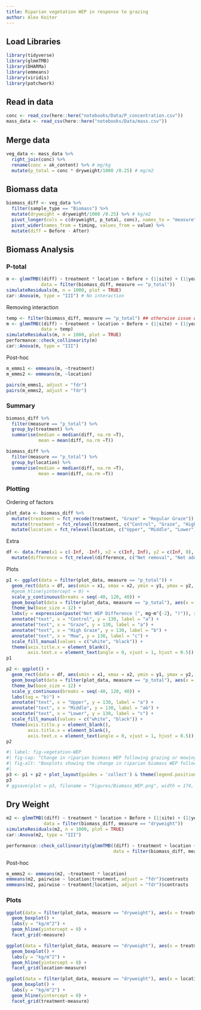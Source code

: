 ```yaml
---
title: Riparian vegetation WEP in response to grazing
author: Alex Koiter
---
```


## Load Libraries
```r
library(tidyverse)
library(glmmTMB)
library(DHARMa)
library(emmeans)
library(viridis)
library(patchwork)
```

## Read in data
```r
conc <- read_csv(here::here("notebooks/Data/P_concentration.csv"))
mass_data <- read_csv(here::here("notebooks/Data/mass.csv"))
```


## Merge data
```r
veg_data <- mass_data %>%
  right_join(conc) %>%
  rename(conc = ak_content) %>% # mg/kg
  mutate(p_total = conc * dryweight/1000 /0.25) # mg/m2
```

## Biomass data
```r
biomass_diff <- veg_data %>%
  filter(sample_type == "Biomass") %>%
  mutate(dryweight = dryweight/1000 /0.25) %>% # kg/m2
  pivot_longer(cols = c(dryweight, p_total, conc), names_to = "measure", values_to = "value") %>%
  pivot_wider(names_from = timing, values_from = value) %>%
  mutate(diff = Before - After)
```


## Biomass Analysis
### P-total
```r
m <- glmmTMB((diff) ~ treatment * location + Before + (1|site) + (1|year),
             data = filter(biomass_diff, measure == "p_total"))
simulateResiduals(m, n = 1000, plot = TRUE) 
car::Anova(m, type = "III") # No interaction
```

Removing interaction

```r
temp <- filter(biomass_diff, measure == "p_total") ## otherwise issue with emmeans()
m <- glmmTMB((diff) ~ treatment + location + Before + (1|site) + (1|year),
             data = temp)
simulateResiduals(m, n = 1000, plot = TRUE)
performance::check_collinearity(m)
car::Anova(m, type = "III")
```

Post-hoc

```r
m_emms1 <- emmeans(m, ~treatment)
m_emms2 <- emmeans(m, ~location)

pairs(m_emms1, adjust = "fdr")
pairs(m_emms2, adjust = "fdr")
```

### Summary

```r
biomass_diff %>%
  filter(measure == "p_total") %>%
  group_by(treatment) %>%
  summarise(median = median(diff, na.rm =T),
            mean = mean(diff, na.rm =T))

biomass_diff %>%
  filter(measure == "p_total") %>%
  group_by(location) %>%
  summarise(median = median(diff, na.rm =T),
            mean = mean(diff, na.rm =T))
```


### Plotting

Ordering of factors

```r
plot_data <- biomass_diff %>% 
  mutate(treatment = fct_recode(treatment, "Graze" = "Regular Graze")) %>%
  mutate(treatment = fct_relevel(treatment, c("Control", "Graze", "High Graze", "Mow"))) %>%
  mutate(location = fct_relevel(location, c("Upper", "Middle", "Lower")))
```

Extra
```r
df <- data.frame(x1 = c(-Inf, -Inf), x2 = c(Inf, Inf), y2 = c(Inf, 0), y1 = c(0, -Inf), difference = c("Net removal", "Net addition")) %>%
  mutate(difference = fct_relevel(difference, c("Net removal", "Net addition"))) 
```


Plots
```r
p1 <- ggplot(data = filter(plot_data, measure == "p_total")) +
  geom_rect(data = df, aes(xmin = x1, xmax = x2, ymin = y1, ymax = y2, fill = difference), alpha = 0.15, colour = "black") +
  #geom_hline(yintercept = 0) +
  scale_y_continuous(breaks = seq(-40, 120, 40)) +
  geom_boxplot(data = filter(plot_data, measure == "p_total"), aes(x = treatment, y = diff)) +
  theme_bw(base_size = 12) + 
  labs(y = expression(paste("Net WEP Difference (", mg~m^{-2}, ")")), x = "Treatment", tag = "a)") +
  annotate("text", x = "Control", y = 130, label = "a") + 
  annotate("text", x = "Graze", y = 130, label = "a") + 
  annotate("text", x = "High Graze", y = 130, label = "b") + 
  annotate("text", x = "Mow", y = 130, label = "c") +
  scale_fill_manual(values = c("white", "black")) +
  theme(axis.title.x = element_blank(),
        axis.text.x = element_text(angle = 0, vjust = 1, hjust = 0.5))
p1

p2 <- ggplot() +
  geom_rect(data = df, aes(xmin = x1, xmax = x2, ymin = y1, ymax = y2, fill = difference), alpha = 0.15, colour = "black") +
  geom_boxplot(data = filter(plot_data, measure == "p_total"), aes(x = location, y = diff)) +
  theme_bw(base_size = 12) + 
  scale_y_continuous(breaks = seq(-40, 120, 40)) +
  labs(tag = "b)") +
  annotate("text", x = "Upper", y = 130, label = "a") + 
  annotate("text", x = "Middle", y = 130, label = "ab") + 
  annotate("text", x = "Lower", y = 130, label = "c") +
  scale_fill_manual(values = c("white", "black")) +
  theme(axis.title.y = element_blank(),
        axis.title.x = element_blank(),
        axis.text.x = element_text(angle = 0, vjust = 1, hjust = 0.5))
p2
```

```r
#| label: fig-vegetation-WEP
#| fig-cap: "Change in riparian biomass WEP following grazing or mowing in each riparian zone. Within each plot significant differences (p<0.05) between treatments or landscape positions are denoted with different letters."
#| fig-alt: "Boxplots showing the change in riparian biomass WEP following grazing or mowing."
#|   
p3 <- p1 + p2 + plot_layout(guides = 'collect') & theme(legend.position = 'bottom', legend.title = element_blank())
p3
# ggsave(plot = p3, filename = "Figures/Biomass_WEP.png", width = 174, height = 85, units = "mm", dpi = 600)
```



## Dry Weight
```r
m2 <- glmmTMB((diff) ~ treatment * location + Before + (1|site) + (1|year),
              data = filter(biomass_diff, measure == "dryweight"))
simulateResiduals(m2, n = 1000, plot = TRUE)
car::Anova(m2, type = "III")

performance::check_collinearity(glmmTMB((diff) ~ treatment + location + Before + (1|site) + (1|year),
                                        data = filter(biomass_diff, measure == "dryweight")))
```


Post-hoc
```r
m_emms2 <- emmeans(m2, ~treatment * location)
emmeans(m2, pairwise ~ location|treatment, adjust = "fdr")$contrasts
emmeans(m2, pairwise ~ treatment|location, adjust = "fdr")$contrasts
```

### Plots

```r
ggplot(data = filter(plot_data, measure == "dryweight"), aes(x = treatment, y = diff, fill = location)) +
  geom_boxplot() +
  labs(y = "kg/m^2") +
  geom_hline(yintercept = 0) +
  facet_grid(~measure) 

ggplot(data = filter(plot_data, measure == "dryweight"), aes(x = treatment, y = diff, fill = location)) +
  geom_boxplot() +
  labs(y = "kg/m^2") +
  geom_hline(yintercept = 0) +
  facet_grid(location~measure) 

ggplot(data = filter(plot_data, measure == "dryweight"), aes(x = location, y = diff, fill = treatment)) +
  geom_boxplot() +
  labs(y = "kg/m^2") +
  geom_hline(yintercept = 0) +
  facet_grid(treatment~measure) 
```


